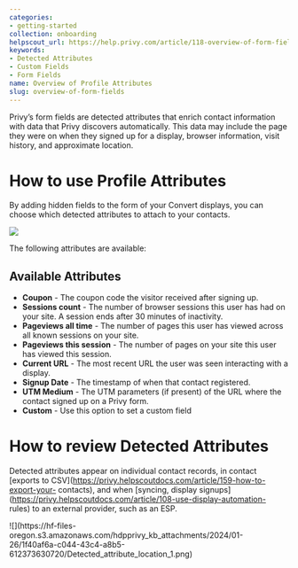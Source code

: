 ```yaml
---
categories:
- getting-started
collection: onboarding
helpscout_url: https://help.privy.com/article/118-overview-of-form-fields
keywords:
- Detected Attributes
- Custom Fields
- Form Fields
name: Overview of Profile Attributes
slug: overview-of-form-fields
---
```

Privy’s form fields are detected attributes that enrich contact information
with data that Privy discovers automatically. This data may include the page
they were on when they signed up for a display, browser information, visit
history, and approximate location.

# How to use Profile Attributes

By adding hidden fields to the form of your Convert displays, you can choose
which detected attributes to attach to your contacts.

![](https://s3.amazonaws.com/helpscout.net/docs/assets/6606da67f4bb664508693b91/images/66a7baff48915f570c6a8b37/file-2zrufMTlZx.gif)

The following attributes are available:

## Available Attributes

  * **Coupon** \- The coupon code the visitor received after signing up. 
  * **Sessions count** \- The number of browser sessions this user has had on your site. A session ends after 30 minutes of inactivity.
  * **Pageviews all time** \- The number of pages this user has viewed across all known sessions on your site.
  * **Pageviews this session** \- The number of pages on your site this user has viewed this session.
  * **Current URL** \- The most recent URL the user was seen interacting with a display.
  * **Signup Date** \- The timestamp of when that contact registered. 
  * **UTM Medium** \- The UTM parameters (if present) of the URL where the contact signed up on a Privy form. 
  * **Custom** \- Use this option to set a custom field

# How to review Detected Attributes

Detected attributes appear on individual contact records, in contact [exports
to CSV](https://privy.helpscoutdocs.com/article/159-how-to-export-your-
contacts), and when [syncing, display
signups](https://privy.helpscoutdocs.com/article/108-use-display-automation-
rules) to an external provider, such as an ESP.

![](https://hf-files-
oregon.s3.amazonaws.com/hdpprivy_kb_attachments/2024/01-26/1f40af6a-c044-43c4-a8b5-612373630720/Detected_attribute_location_1.png)

